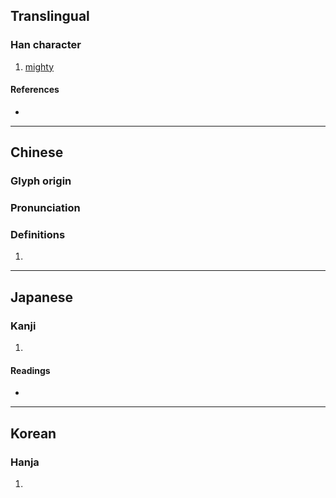 {{character info/new}}
==Translingual==

===Han character===
{{Han char|rn=9|rad=人|as=05|sn=7|four=21219|canj=OMFM,XOMFM|ids=⿰亻丕}}

# [[mighty]]

====References====
* {{Han ref|kx=0097.130|dkj=00487|dj=0206.010|hdz=10131.010|uh=4F3E|ud=20286|bh=CA60|bd=51808}}

----

==Chinese==
{{zh-forms}}

===Glyph origin===
{{Han etym}}

===Pronunciation===
{{zh-pron
|m=pī
|c=pei1
|mc=y
|oc=y
|ma=
|cat=a
}}

===Definitions===
{{zh-hanzi}}

# {{zh-only|伾伾|[[powerful]]}}

----

==Japanese==

===Kanji===
{{ja-kanji|grade=|rs=人05}}

# {{defn|lang=ja|sort=人05}}

====Readings====
* {{ja-readings|on=[[ひ]] (hi), [[び]] (bi), [[はい]] (hai), [[へ]] (he)|kun=[[おおいさま]] (ooisama)}}

----

==Korean==

===Hanja===
{{ko-hanja|hangeul=비|rv=bi|mr=pi}}

# {{defn|lang=ko|sort=人05}}
